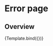 

<Meta title="Patterns/Content/Error" component={ErrorPage} />


# Error page

## Overview

<Canvas>
  <Story
    name="Error"
    args={{
      statusCode: 404,
      language: 'de',
    }}
    argTypes={{
      statusCode: {
        options: [404, 500],
        control: 'select',
      },
      language: {
        options: ['de', 'fr', 'it', 'en'],
        control: 'select',
      },
      brandLogo: {
        table: {
          disable: true,
        },
      },
    }}
    parameters={{
      layout: 'fullscreen',
    }}
  >
    {Template.bind({})}
  </Story>
</Canvas>
